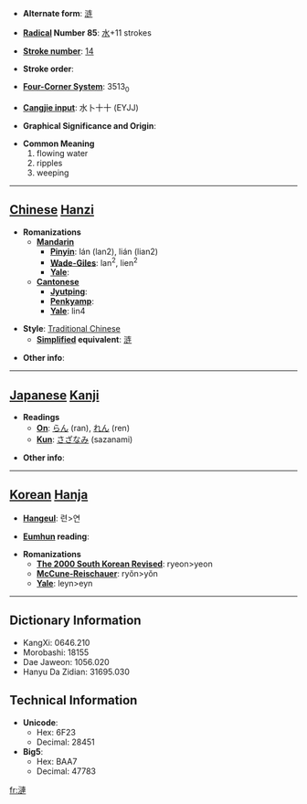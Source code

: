 * '''Alternate form''': [[涟]]

* '''[[Wiktionary:Chinese radical index| Radical]] Number 85''': [[Wiktionary:Chinese radical index 水|水]]+11 strokes

* '''[[Wiktionary:Chinese total strokes index|Stroke number]]''': [[Wiktionary:Chinese total strokes index 14|14]]

* '''Stroke order''': 

* '''[[Wiktionary:Chinese four corner index|Four-Corner System]]''': 3513<sub>0</sub>

* '''[[Wiktionary:Chinese Cangjie index|Cangjie input]]''': 水卜十十 (EYJJ)

* '''Graphical Significance and Origin''': 

* '''Common Meaning'''
*#flowing water
*# ripples
*# weeping


----

== [[Chinese]] [[Hanzi]] ==

* '''Romanizations'''
** '''[[Mandarin]]'''
*** '''[[Pinyin]]''': lán (lan2), lián (lian2)
*** '''[[Wade-Giles]]''': lan<sup>2</sup>, lien<sup>2</sup>
*** '''[[Yale]]''': 
** '''[[Cantonese]]'''
*** '''[[Jyutping]]''':
*** '''[[Penkyamp]]''': 
*** '''[[Yale]]''': lin4

* '''Style''': [[Traditional Chinese]] 
** '''[[Simplified Chinese|Simplified]] equivalent''': [[涟]]

* '''Other info''': 

----

== [[Japanese]] [[Kanji]] ==

* '''Readings'''
** '''[[On]]''': [[らん]] (ran), [[れん]] (ren)
** '''[[Kun]]''': [[さざなみ]] (sazanami)

* '''Other info''':  

----

== [[Korean]] [[Hanja]] ==

* '''[[Hangeul]]''': 련>연

* '''[[Eumhun]] reading''': 

* '''Romanizations'''
** '''[[The 2000 South Korean Revised Romanization|The 2000 South Korean Revised]]''': ryeon>yeon
** '''[[McCune-Reischauer]]''': ryŏn>yŏn
** '''[[Yale]]''': leyn>eyn

----

== Dictionary Information ==

* KangXi: 0646.210
* Morobashi: 18155
* Dae Jaweon: 1056.020
* Hanyu Da Zidian: 31695.030

== Technical Information ==

* '''Unicode''':
** Hex: 6F23
** Decimal: 28451
* '''Big5''':
** Hex: BAA7
** Decimal: 47783

[[fr:漣]]